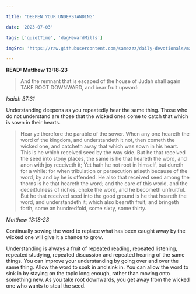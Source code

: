 ```yaml
---

title: "DEEPEN YOUR UNDERSTANDING"

date: '2023-07-03'

tags: ['quietTime', 'dagHewardMills']

imgSrc: 'https://raw.githubusercontent.com/samezzz/daily-devotionals/main/images/evangelist-dag.jpg'

---
```


**READ: Matthew 13:18-23**

>And the remnant that is escaped of the house of Judah shall again TAKE ROOT DOWNWARD, and bear fruit upward: 

*Isaiah 37:31*

Understanding deepens as you repeatedly hear the same thing. Those who do not understand are those that the wicked ones come to catch that which is sown in their hearts. 

>Hear ye therefore the parable of the sower. When any one heareth the word of the kingdom, and understandeth it not, then cometh the wicked one, and catcheth away that which was sown in his heart. This is he which received seed by the way side. But he that received the seed into stony places, the same is he that heareth the word, and anon with joy receiveth it; Yet hath he not root in himself, but dureth for a while: for when tribulation or persecution ariseth because of the word, by and by he is offended. He also that received seed among the thorns is he that heareth the word; and the care of this world, and the deceitfulness of riches, choke the word, and he becometh unfruitful. But he that received seed into the good ground is he that heareth the word, and understandeth it; which also beareth fruit, and bringeth forth, some an hundredfold, some sixty, some thirty.

*Matthew 13:18-23*

Continually sowing the word to replace what has been caught away by the wicked one will give it a chance to grow. 

Understanding is always a fruit of repeated reading, repeated listening, repeated studying, repeated discussion and repeated hearing of the same things. You can improve your understanding by going over and over the same thing. Allow the word to soak in and sink in. You can allow the word to sink in by staying on the topic long enough, rather than moving onto something new. As you take root downwards, you get away from the wicked one who wants to steal the seed. 
